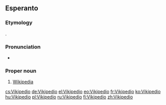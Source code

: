 ==Esperanto==

===Etymology===
{{blend|vikio|enciklopedio|lang=eo}}.

===Pronunciation===
* {{IPA|/vikipeˈdio/|lang=eo}}

===Proper noun===
{{eo-proper noun}}

# [[Wikipedia]]

[[cs:Vikipedio]]
[[de:Vikipedio]]
[[el:Vikipedio]]
[[eo:Vikipedio]]
[[fr:Vikipedio]]
[[ko:Vikipedio]]
[[hu:Vikipedio]]
[[pl:Vikipedio]]
[[ru:Vikipedio]]
[[fi:Vikipedio]]
[[zh:Vikipedio]]